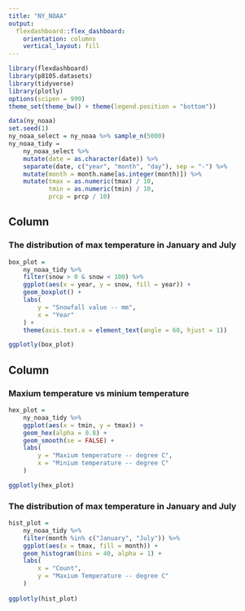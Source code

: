 ```yaml
---
title: "NY_NOAA"
output: 
  flexdashboard::flex_dashboard:
    orientation: columns
    vertical_layout: fill
---
```


```r
library(flexdashboard)
library(p8105.datasets)
library(tidyverse)
library(plotly)
options(scipen = 999)
theme_set(theme_bw() + theme(legend.position = "bottom"))
```

```r
data(ny_noaa)
set.seed(1)
ny_noaa_select = ny_noaa %>% sample_n(5000)
ny_noaa_tidy =
    ny_noaa_select %>% 
    mutate(date = as.character(date)) %>% 
    separate(date, c("year", "month", "day"), sep = "-") %>% 
    mutate(month = month.name[as.integer(month)]) %>% 
    mutate(tmax = as.numeric(tmax) / 10, 
           tmin = as.numeric(tmin) / 10,
           prcp = prcp / 10) 
```

Column {data-width=650}
-----------------------------------------------------------------------

### The distribution of max temperature in January and July

```r
box_plot =
    ny_noaa_tidy %>% 
    filter(snow > 0 & snow < 100) %>%
    ggplot(aes(x = year, y = snow, fill = year)) +
    geom_boxplot() +
    labs( 
        y = "Snowfall value -- mm",
        x = "Year"
    ) +
    theme(axis.text.x = element_text(angle = 60, hjust = 1))

ggplotly(box_plot)
```

Column {data-width=350}
-----------------------------------------------------------------------

### Maxium temperature vs minium temperature

```r
hex_plot =
    ny_noaa_tidy %>% 
    ggplot(aes(x = tmin, y = tmax)) +
    geom_hex(alpha = 0.8) +
    geom_smooth(se = FALSE) +
    labs(
        y = "Maxium temperature -- degree C",
        x = "Minium temperature -- degree C"
    ) 

ggplotly(hex_plot)
```

### The distribution of max temperature in January and July

```r
hist_plot =
    ny_noaa_tidy %>% 
    filter(month %in% c("January", "July")) %>%
    ggplot(aes(x = tmax, fill = month)) +
    geom_histogram(bins = 40, alpha = 1) +
    labs(
        x = "Count",
        y = "Maxium Temperature -- degree C"
    ) 
    
ggplotly(hist_plot)
```